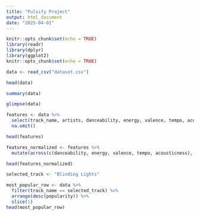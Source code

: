 ```yaml
---
title: "Pulsify Project"
output: html_document
date: "2025-04-01"
---
```


```r
knitr::opts_chunk$set(echo = TRUE)
library(readr)
library(dplyr)
library(ggplot2)
knitr::opts_chunk$set(echo = TRUE)
```


```r
data <- read_csv("dataset.csv")
```
```r
head(data)
```

```r
summary(data)
```
```r
glimpse(data)
```

```r
features <- data %>%
  select(track_name, artists, danceability, energy, valence, tempo, acousticness) %>%
  na.omit()
```

```r
head(features)
```

```r
features_normalized <- features %>%
  mutate(across(c(danceability, energy, valence, tempo, acousticness), scale))
```

```r
head(features_normalized)
```
```r
selected_track <- "Blinding Lights"

most_popular_row <- data %>%
  filter(track_name == selected_track) %>%
  arrange(desc(popularity)) %>%
  slice(1)
head(most_popular_row)
```







